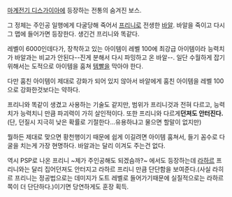 [[마계전기 디스가이아]]에 등장하는 전통의 숨겨진 보스.

그 정체는 주인공 일행에게 다굴당해 죽어서 [[프리니]]로 전생한 [[바알]]. 바알을 죽이고 다시 그 맵에 들어가면 등장한다. 생긴건 프리니와 똑같다.

레벨이 6000인데다가, 장착하고 있는 아이템이 레벨 100에 최강급 아이템이라 능력치가 바알과는 비교가 안된다--진게 분해서 다시 파밍하고 온 바알--. 일단 수월하게 잡기 위해서는 도적으로 아이템을 훔쳐 [[템빨]]을 막아야 한다. 

다만 훔친 아이템이 제대로 강화가 되어 있지 않아서 바알에게 훔친 아이템을 레벨 100으로 강화한것보다는 약하다.

프리니와 똑같이 생겼고 사용하는 기술도 같지만, 범위가 프리니것과 전혀 다르고, 능력치가 능력치니 만큼 파괴력이 가히 살인적이다. 또한 프리니와 다르게'''던져도 안터진다.'''(단, 던질시 지극히 낮은 확률로 기절한다...유용하냐고 물으면 할말이 없지만)

뭘하든 제대로 맞으면 황천행이기 때문에 쉽게 이길려면 아이템 훔쳐서, 들기 꼼수로 다굴을 치는게 가장 현명하다. 바알과는 달리 이겨도 주는건 없다.

역시 PSP로 나온 프리니 ~제가 주인공해도 되겠슴까?~ 에서도 등장하는데 [[라하르]] 프리니와는 달리 집어던져도 안터지고 라하르 프리니 만큼 단단함을 보여준다.(사실 라히르 프리니는 정공법으로는 데미지가 도트 레벨로 들어가기때문에 실질적으로는 라하르 쪽이 더 단단하다.)이기면 당연하게도 훈장 획득. 
